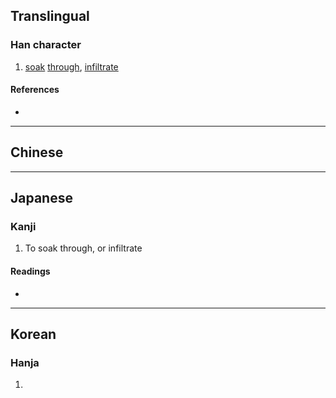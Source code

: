 {{also|滲}}
{{character info/new}}
==Translingual==

===Han character===
{{Han char|rn=85|rad=水|as=08|sn=11|four=|canj=EIKH|ids=⿰氵参}}

# [[soak]] [[through]], [[infiltrate]]

====References====
* {{Han ref|kx=0633.371|hdz=31665.050|uh=6E17|ud=28183}}

----

==Chinese==
{{zh-see|滲}}

----

==Japanese==

===Kanji===
{{ja-kanji|grade=|rs=水08}}

# To soak through, or infiltrate

====Readings====
* {{ja-readings|on=[[しん]] (shin)|kun=[[しみる]] (shimiru)}}

----

==Korean==

===Hanja===
{{ko-hanja|hangeul=삼|eumhun=|rv=sam|mr=s'am|y=sam}}

# {{defn|lang=ko|sort=水08}}